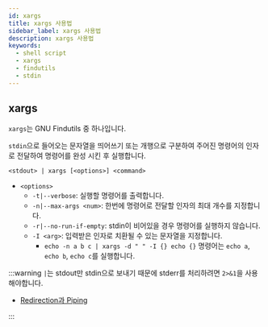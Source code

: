 ```yaml
---
id: xargs
title: xargs 사용법
sidebar_label: xargs 사용법
description: xargs 사용법
keywords:
  - shell script
  - xargs
  - findutils
  - stdin
---
```


## xargs

`xargs`는 GNU Findutils 중 하나입니다.

`stdin`으로 들어오는 문자열을 띄어쓰기 또는 개행으로 구분하여 주어진 명령어의 인자로 전달하여 명령어를 완성 시킨 후 실행합니다.

```shell
<stdout> | xargs [<options>] <command>
```

- `<options>`
  - `-t|--verbose`: 실행할 명령어를 출력합니다.
  - `-n|--max-args <num>`: 한번에 명령어로 전달할 인자의 최대 개수를 지정합니다.
  - `-r|--no-run-if-empty`: stdin이 비어있을 경우 명령어를 실행하지 않습니다.
  - `-I <arg>`: 입력받은 인자로 치환될 수 있는 문자열을 지정합니다.
    - `echo -n a b c | xargs -d " " -I {} echo {}` 명령어는 `echo a`, `echo b`, `echo c`를 실행합니다.

:::warning
`|`는 stdout만 stdin으로 보내기 때문에 stderr를 처리하려면 `2>&1`을 사용해야합니다.

- [Redirection과 Piping](/docs/lang/shellscript/redirection-piping.mdx)

:::
